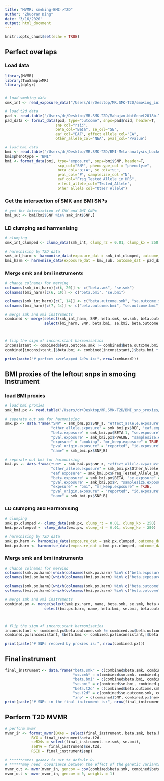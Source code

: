 ```yaml
---
title: "MVMR: smoking-BMI->T2D"
author: "Zhuoran Ding"
date: "3/16/2020"
output: html_document
---
```


```r
knitr::opts_chunk$set(echo = TRUE)
```


## Perfect overlaps
### Load data
```r
library(MVMR)
library(TwoSampleMR)
library(dplyr)


# load smoking data
smk_int <- read_exposure_data("/Users/dr/Desktop/MR.SMK-T2D/smoking_initiation/smoking_initiation.csv", sep=",")

# load t2d data
pad <- read.table("/Users/dr/Desktop/MR.SMK-T2D/Mahajan.NatGenet2018b.T2D.European.hg19rsid.txt", header=T)
pad_data <- format_data(pad, type="outcome", snps=pad$rsid, header=T,
                       snp_col="rsid",
                       beta_col="Beta", se_col="SE",
                       eaf_col="EAF", effect_allele_col="EA",
                       other_allele_col="NEA", pval_col="Pvalue")

# load bmi data
bmi <- read.table("/Users/dr/Desktop/MR.SMK-T2D/BMI-Meta-analysis_Locke_et_al+UKBiobank_2018_UPDATED.txt", header=T)
bmi$phenotype = "BMI"
bmi <- format_data(bmi, type="exposure", snps=bmi$SNP, header=T,
                        snp_col="SNP", phenotype_col = "phenotype",
                        beta_col="BETA", se_col="SE",
                        pval_col="P", samplesize_col ="N",
                        eaf_col="Freq_Tested_Allele_in_HRS",
                        effect_allele_col="Tested_Allele",
                        other_allele_col="Other_Allele")
```


### Get the intersection of SMK and BMI SNPs
```r
# get the intersection of SMK and BMI SNPs
bmi_sub <- bmi[bmi$SNP %in% smk_int$SNP,]

```

### LD clumping and harmonising
```r
# clumping
smk_int_clumped <- clump_data(smk_int, clump_r2 = 0.01, clump_kb = 250)

# harmonising by T2D data
smk_int_harm <- harmonise_data(exposure_dat = smk_int_clumped, outcome_dat = pad_data)
bmi_harm <- harmonise_data(exposure_dat = bmi_sub, outcome_dat = pad_data)

```

### Merge smk and bmi instruments
```r
# change colnames for merging
colnames(smk_int_harm)[c(6, 20)] <- c("beta.smk", "se.smk")
colnames(bmi_harm)[c(6, 19)] <- c("beta.bmi", "se.bmi")

colnames(smk_int_harm)[c(7, 14)] <- c("beta.outcome.smk", "se.outcome.smk")
colnames(bmi_harm)[c(7, 14)] <- c("beta.outcome.bmi", "se.outcome.bmi")

# merge smk and bmi instruments
combined <- merge(select(smk_int_harm, SNP, beta.smk, se.smk, beta.outcome.smk, se.outcome.smk), 
                  select(bmi_harm, SNP, beta.bmi, se.bmi, beta.outcome.bmi, se.outcome.bmi), by="SNP")



# flip the sign of inconsistant harmonisation
inconsistant <- combined$beta.outcome.smk != combined$beta.outcome.bmi
combined[inconsistant,]$beta.bmi <- combined[inconsistant,]$beta.bmi * -1

print(paste("# perfect overlapped SNPs is:", nrow(combined)))
```


## BMI proxies of the leftout snps in smoking instrument
### load BMI proxies
```r
# load bmi proxies
smk_bmi.px <- read.table("/Users/dr/Desktop/MR.SMK-T2D/BMI_snp_proxies/Proxies.SmkBMI.txt", header = TRUE)

# seperate out smk for harmonising
smk.px <- data.frame("SNP" = smk_bmi.px$SNP_B, "effect_allele.exposure" = smk_bmi.px$ALT,
                     "other_allele.exposure" = smk_bmi.px$REF, "eaf.exposure" = smk_bmi.px$AF,
                     "beta.exposure" = smk_bmi.px$BETA.1, "se.exposure" = smk_bmi.px$SE.1,
                     "pval.exposure" = smk_bmi.px$PVALUE, "samplesize.exposure" = smk_bmi.px$N.1,
                     "exposure" = "smoking", "mr_keep.exposure" = TRUE, 
                     "pval_origin.exposure" = "reported", "id.exposure" = "qYo4wL",
                     "name" = smk_bmi.px$SNP_B)

# seperate out bmi for harmonising
bmi.px <- data.frame("SNP" = smk_bmi.px$SNP_B, "effect_allele.exposure" = smk_bmi.px$Tested_Allele,
                     "other_allele.exposure" = smk_bmi.px$Other_Allele, 
                     "eaf.exposure" = smk_bmi.px$Freq_Tested_Allele_in_HRS,
                     "beta.exposure" = smk_bmi.px$BETA, "se.exposure" = smk_bmi.px$SE,
                     "pval.exposure" = smk_bmi.px$P, "samplesize.exposure" = smk_bmi.px$N,
                     "exposure" = "bmi", "mr_keep.exposure" = TRUE, 
                     "pval_origin.exposure" = "reported", "id.exposure" = "uLruT0",
                     "name" = smk_bmi.px$SNP_B)
```

### LD clumping and Harmonising
```r
# clumping
smk.px.clumped <- clump_data(smk.px, clump_r2 = 0.01, clump_kb = 250)
bmi.px.clumped <- clump_data(bmi.px, clump_r2 = 0.01, clump_kb = 250)

# harmonising by T2D data
smk.px.harm <- harmonise_data(exposure_dat = smk.px.clumped, outcome_dat = pad_data)
bmi.px.harm <- harmonise_data(exposure_dat = bmi.px.clumped, outcome_dat = pad_data)
```

### Merge smk and bmi instruments
```r
# change colnames for merging
colnames(smk.px.harm)[which(colnames(smk.px.harm) %in% c("beta.exposure", "se.exposure"))] <- c("beta.smk", "se.smk")
colnames(bmi.px.harm)[which(colnames(bmi.px.harm) %in% c("beta.exposure", "se.exposure"))] <- c("beta.bmi", "se.bmi")

colnames(smk.px.harm)[which(colnames(smk.px.harm) %in% c("beta.outcome", "se.outcome"))] <- c("beta.outcome.smk", "se.outcome.smk")
colnames(bmi.px.harm)[which(colnames(bmi.px.harm) %in% c("beta.outcome", "se.outcome"))] <- c("beta.outcome.bmi", "se.outcome.bmi")

# merge smk and bmi instruments
combined.px <- merge(select(smk.px.harm, name, beta.smk, se.smk, beta.outcome.smk, se.outcome.smk), 
                  select(bmi.px.harm, name, beta.bmi, se.bmi, beta.outcome.bmi, se.outcome.bmi), by="name")



# flip the sign of inconsistant harmonisation
inconsistant <- combined.px$beta.outcome.smk != combined.px$beta.outcome.bmi
combined.px[inconsistant,]$beta.bmi <- combined.px[inconsistant,]$beta.bmi * -1

print(paste("# SNPs recoved by proxies is:", nrow(combined.px)))
```

## Final instrument
```r
final_instrument <- data.frame("beta.smk" = c(combined$beta.smk, combined.px$beta.smk),
                               "se.smk" = c(combined$se.smk, combined.px$se.smk),
                               "beta.bmi" = c(combined$beta.bmi, combined.px$beta.bmi),
                               "se.bmi" = c(combined$se.bmi, combined.px$se.bmi),
                               "beta.t2d" = c(combined$beta.outcome.smk, combined.px$beta.outcome.smk),
                               "se.t2d" = c(combined$se.outcome.smk, combined.px$se.outcome.smk),
                               "snp" = c(combined$SNP, combined.px$name))
print(paste("# SNPs in the final instrument is:", nrow(final_instrument)))
```

## Perform T2D MVMR
```r
# perform mvmr
mvmr_in <- format_mvmr(BXGs = select(final_instrument, beta.smk, beta.bmi), 
            BYG = final_instrument$beta.t2d, 
            seBXGs = select(final_instrument, se.smk, se.bmi),
            seBYG = final_instrument$se.t2d,
            RSID = final_instrument$snp)

# ******note: gencov is set to default 0. 
# ******may need  covariance between the effect of the genetic variants on each exposure
mvmr_out <- mvmr(mvmr_in, gencov = cov(combined$beta.smk, combined$beta.bmi), weights = 1)
mvmr_out <- mvmr(mvmr_in, gencov = 0, weights = 1)
```





